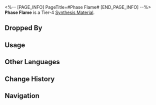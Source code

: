 <%-- [PAGE_INFO]
PageTitle=#Phase Flame#
[END_PAGE_INFO] --%>
{{Item Infobox
|id          = 183002
|image       = Item Phase Flame.png
|type        = Synthesis Material
|invCategory = Other Materials
|rarity      = 4
|effect      = 
|description = Tier 4 Synthesis Material
|source1     = [[Robot Settlement: Automatons or other enemies]]
}}
{{Description|Sserkal, #29 of the Genius Society, only lived 29 days by human measures of time. Despite that, she put her short life as a spider to good use, inventing new technologies that would have taken the spider-kind thousands of years to develop. Of all her inventions, the most famous must be the technique known as Phase Change.<br />What people don't know is that this technique was first applied to experiments with ions. She successfully created Phase Flame, which almost immediately changed to another phase. By the time the Flame returned to the Sserkal Phase, our genius had already passed away. She tried to harness the Flame but had too little time to do so. Thus, the Phase Flame continued to change between phases across different worlds, leaving behind the seeds of flame.<br /><br />''"Sserkal's life was remarkable. She was smart, kindhearted, and above all, humble. She remained curious and inquisitive, asking her final question in the club on the last day of her life, the answer to which has not been found to this day."''}}
'''Phase Flame''' is a Tier-4 [[Synthesis Material]].

==Dropped By==
{{Dropped By}}

==Usage==
{{Craft Usage}}

==Other Languages==
{{Other Languages
|en   = Phase Flame
|zhs  = 相位灵火
|zht  = 相位靈火
|ja   = 位相霊火
|ko   = 위상의 불꽃
|es   = Llama de fase
|fr   = Flamme de phase
|ru   = Фазовое пламя
|th   = มิติเปลวเพลิง
|vi   = Linh Hỏa
|de   = Phasenflamme
|id   = Phase Flame
|pt   = Chama de Fases
}}

==Change History==
{{Change History|1.0}}

==Navigation==
{{Synthesis Material Navbox}}